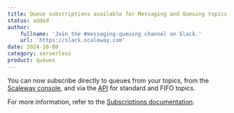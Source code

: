 ```yaml
---
title: Queue subscriptions available for Messaging and Queuing topics
status: added
author:
    fullname: 'Join the #messaging-queuing channel on Slack.'
    url: 'https://slack.scaleway.com'
date: 2024-10-08
category: serverless
product: queues
---
```


You can now subscribe directly to queues from your topics, from the [Scaleway console](https://account.scaleway.com/?service=elements), and via the [API](https://www.scaleway.com/en/developers/api/) for standard and FIFO topics. 

For more information, refer to the [Subscriptions documentation](https://www.scaleway.com/en/docs/topics-and-events/how-to/create-manage-subscriptions/).

